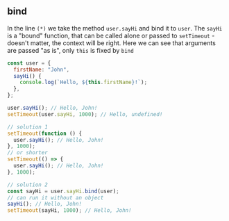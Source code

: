 
## bind

In the line `(*)` we take the method `user.sayHi` and bind it to `user`. The `sayHi` is a "bound" function,
that can be called alone or passed to `setTimeout` - doesn't matter, the context will be right.
Here we can see that arguments are passed "as is", only `this` is fixed by `bind`

```js title="bind"
const user = {
  firstName: "John",
  sayHi() {
    console.log(`Hello, ${this.firstName}!`);
  },
};

user.sayHi(); // Hello, John!
setTimeout(user.sayHi, 1000); // Hello, undefined!

// solution 1
setTimeout(function () {
  user.sayHi(); // Hello, John!
}, 1000);
// or shorter
setTimeout(() => {
  user.sayHi(); // Hello, John!
}, 1000);

// solution 2
const sayHi = user.sayHi.bind(user);
// can run it without an object
sayHi(); // Hello, John!
setTimeout(sayHi, 1000); // Hello, John!
```

